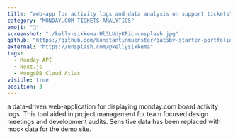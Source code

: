 ```yaml
---
title: "web-app for activity logs and data analysis on support tickets"
category: "MONDAY.COM TICKETS ANALYTICS"
emoji: "📌"
screenshot: "./kelly-sikkema-Hl3LUdyKRic-unsplash.jpg"
github: "https://github.com/konstantinmuenster/gatsby-starter-portfolio-minimal"
external: "https://unsplash.com/@kellysikkema"
tags:
  - Monday API
  - Next.js
  - MongoDB Cloud Atlas
visible: true
position: 3
---
```


a data-driven web-application for displaying monday.com board activity logs. This tool aided in project management for team focused design meetings and development audits. Sensitive data has been replaced with mock data for the demo site.
